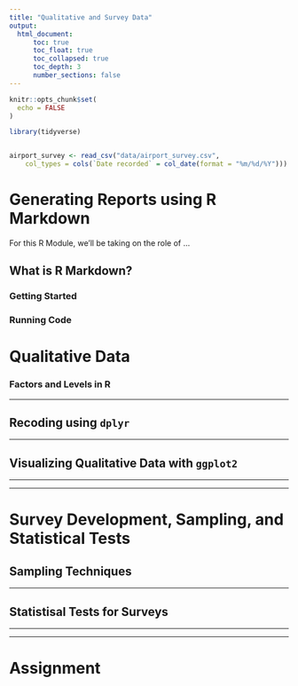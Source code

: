 ```yaml
---
title: "Qualitative and Survey Data"
output:
  html_document:
      toc: true
      toc_float: true
      toc_collapsed: true
      toc_depth: 3
      number_sections: false
---
```


```r

knitr::opts_chunk$set(
  echo = FALSE
)

library(tidyverse)


airport_survey <- read_csv("data/airport_survey.csv", 
    col_types = cols(`Date recorded` = col_date(format = "%m/%d/%Y")))


```



# Generating Reports using R Markdown

For this R Module, we'll be taking on the role of ...

## What is R Markdown?


### Getting Started

### Running Code



# Qualitative Data

### Factors and Levels in R

***

## Recoding using `dplyr`


***

## Visualizing Qualitative Data with `ggplot2`

***
***


# Survey Development, Sampling, and Statistical Tests

## Sampling Techniques

***


## Statistisal Tests for Surveys

***
***


# Assignment